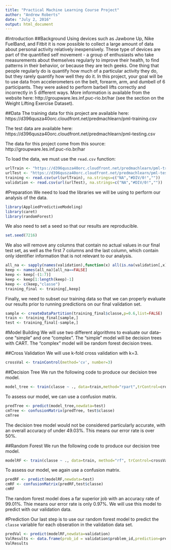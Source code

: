 ```yaml
---
title: "Practical Machine Learning Course Project"
author: "Andrew Roberts"
date: "July 2, 2016"
output: html_document
---
```


#Introduction
##Background
Using devices such as Jawbone Up, Nike FuelBand, and Fitbit it is now possible to collect a large amount of data about personal activity relatively inexpensively. These type of devices are part of the quantified self movement - a group of enthusiasts who take measurements about themselves regularly to improve their health, to find patterns in their behavior, or because they are tech geeks. One thing that people regularly do is quantify how much of a particular activity they do, but they rarely quantify how well they do it. In this project, your goal will be to use data from accelerometers on the belt, forearm, arm, and dumbell of 6 participants. They were asked to perform barbell lifts correctly and incorrectly in 5 different ways. More information is available from the website here: http://groupware.les.inf.puc-rio.br/har (see the section on the Weight Lifting Exercise Dataset).

##Data
The training data for this project are available here:
https://d396qusza40orc.cloudfront.net/predmachlearn/pml-training.csv

The test data are available here:
https://d396qusza40orc.cloudfront.net/predmachlearn/pml-testing.csv

The data for this project come from this source: http://groupware.les.inf.puc-rio.br/har

To load the data, we must use the `read.csv` function:
```R
urlTrain <- "https://d396qusza40orc.cloudfront.net/predmachlearn/pml-training.csv"
urlTest <- "https://d396qusza40orc.cloudfront.net/predmachlearn/pml-testing.csv"
training <- read.csv(url(urlTrain), na.strings=c("NA","#DIV/0!",""))
validation <- read.csv(url(urlTest), na.strings=c("NA","#DIV/0!",""))
```

#Preparation
We need to load the libraries we will be using to perform our analysis of the data.
```R
library(AppliedPredictiveModeling)
library(caret)
library(randomForest)
```

We also need to set a seed so that our results are reproducible.
```R
set.seed(7216)
```

We also will remove any columns that contain no actual values in our final test set, as well as the first 7 columns and the last column, which contain only identifier information that is not relevant to our analysis.
```R
all_na <- sapply(names(validation),function(x) all(is.na(validation[,x])==TRUE))
keep <- names(all_na)[all_na==FALSE]
keep <- keep[-(1:7)]
keep <- keep[1:length(keep)-1]
keep <- c(keep,"classe")
training_final <- training[,keep]
```

Finally, we need to subset our training data so that we can properly evaluate our results prior to running predictions on our final validation set.
```R
sample <- createDataPartition(training_final$classe,p=0.6,list=FALSE)
train <- training_final[sample,]
test <- training_final[-sample,]
```

#Model Building
We will use two different algorithms to evaluate our data--one "simple" and one "complex".  The "simple" model will be decision trees with CART.  The "complex" model will be random forest decision trees.

##Cross Validation
We will use k-fold cross validation with k=3.
```R
crossVal <- trainControl(method='cv', number=3)
```

##Decision Tree
We run the following code to produce our decision tree model.
```R
model_tree <- train(classe ~ ., data=train,method="rpart",trControl=crossVal)
```

To assess our model, we can use a confusion matrix.
```R
predTree <- predict(model_tree,newdata=test)
cmTree <- confusionMatrix(predTree, test$classe)
cmTree
```

The decision tree model would not be considered particularly accurate, with an overall accuracy of under 49.03%.  This means our error rate is over 50%.

##Random Forest
We run the following code to produce our decision tree model.
```R
modelRF <- train(classe ~ ., data=train, method="rf", trControl=crossVal)
```

To assess our model, we again use a confusion matrix.
```R
predRF <- predict(modelRF,newdata=test)
cmRF <- confusionMatrix(predRF,test$classe)
cmRF
```

The random forest model does a far superior job with an accuracy rate of 99.01%.  Thie means our error rate is only 0.97%.  We will use this model to predict with our validation data.

#Prediction
Our last step is to use our random forest model to predict the `classe` variable for each obseration in the validation data set.
```R
predVal <- predict(modelRF,newdata=validation)
ValResults <- data.frame(prob_id = validation$problem_id,prediction=predVal)
ValResults
```
